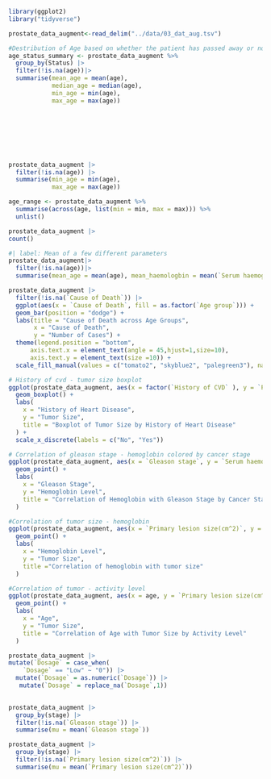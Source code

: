 ```r
library(ggplot2)
library("tidyverse")
```

```r

prostate_data_augment<-read_delim("../data/03_dat_aug.tsv")

#Destribution of Age based on whether the patient has passed away or not
age_status_summary <- prostate_data_augment %>%
  group_by(Status) |>
  filter(!is.na(age))|>
  summarise(mean_age = mean(age),
            median_age = median(age),
            min_age = min(age),
            max_age = max(age))








prostate_data_augment |>
  filter(!is.na(age)) |>
  summarise(min_age = min(age),
            max_age = max(age))

age_range <- prostate_data_augment %>%
  summarise(across(age, list(min = min, max = max))) %>%
  unlist()

prostate_data_augment |>
count()

```

```r
#| label: Mean of a few different parameters
prostate_data_augment|>
  filter(!is.na(age))|>
  summarise(mean_age = mean(age), mean_haemologbin = mean(`Serum haemoglobin level`), mean_sbp = mean(`Systolic blood pressure`), mean_dbp = mean(`Diastolic blood pressure`))
```


```r
prostate_data_augment |>
  filter(!is.na(`Cause of Death`)) |>
  ggplot(aes(x = `Cause of Death`, fill = as.factor(`Age group`))) +
  geom_bar(position = "dodge") +
  labs(title = "Cause of Death across Age Groups",
       x = "Cause of Death",
       y = "Number of Cases") +
  theme(legend.position = "bottom", 
      axis.text.x = element_text(angle = 45,hjust=1,size=10), 
      axis.text.y = element_text(size =10)) +
  scale_fill_manual(values = c("tomato2", "skyblue2", "palegreen3"), name = "Age group", labels = c("< 75 years", "75 to 80 years", "> 80 years")) 
```

```r
# History of cvd - tumor size boxplot
ggplot(prostate_data_augment, aes(x = factor(`History of CVD` ), y = `Primary lesion size(cm^2)`)) +
  geom_boxplot() +
  labs(
    x = "History of Heart Disease",
    y = "Tumor Size",
    title = "Boxplot of Tumor Size by History of Heart Disease"
  ) +
  scale_x_discrete(labels = c("No", "Yes"))

# Correlation of gleason stage - hemoglobin colored by cancer stage
ggplot(prostate_data_augment, aes(x = `Gleason stage`, y = `Serum haemoglobin level`, color = stage)) +
  geom_point() +
  labs(
    x = "Gleason Stage",
    y = "Hemoglobin Level",
    title = "Correlation of Hemoglobin with Gleason Stage by Cancer Stage"
  )

#Correlation of tumor size - hemoglobin
ggplot(prostate_data_augment, aes(x = `Primary lesion size(cm^2)`, y = `Serum haemoglobin level`)) +
  geom_point() +
  labs(
    x = "Hemoglobin Level",
    y = "Tumor Size",
    title ="Correlation of hemoglobin with tumor size"
  )

#Correlation of tumor - activity level 
ggplot(prostate_data_augment, aes(x = age, y = `Primary lesion size(cm^2)`, fill = `Activity Level`)) +
  geom_point() +
  labs(
    x = "Age",
    y = "Tumor Size",
    title = "Correlation of Age with Tumor Size by Activity Level"
  )

prostate_data_augment |>
mutate(`Dosage` = case_when(
    `Dosage` == "Low" ~ "0")) |>
  mutate(`Dosage` = as.numeric(`Dosage`)) |>
   mutate(`Dosage` = replace_na(`Dosage`,1))
 

```

```r
prostate_data_augment |>
  group_by(stage) |>
  filter(!is.na(`Gleason stage`)) |>
  summarise(mu = mean(`Gleason stage`))
```

```r
prostate_data_augment |>
  group_by(stage) |>
  filter(!is.na(`Primary lesion size(cm^2)`)) |>
  summarise(mu = mean(`Primary lesion size(cm^2)`))

```

